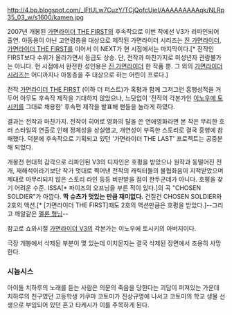 http://4.bp.blogspot.com/_lFtULw7CuzY/TCjQofcUieI/AAAAAAAAAqk/NLRp35_03_w/s1600/kamen.jpg

2007년 개봉된 [[가면라이더 THE FIRST]]의 후속작으로 이번 작에선 V3가 리파인되어 출연. 아동용이 아닌 고연령층을 대상으로 제작된 가면라이더 시리즈는 [[진 가면라이더]], [[가면라이더 THE FIRST]]를 이어서 이 NEXT가 현 시점에서는 마지막이다.[* 전작인 FIRST보다 수위가 올라가면서 등급도 상승. 단, 전작과 마찬가지로 미성년자 관람불가는 아니다. 현 시점에서 완전한 성인용은 [[진 가면라이더]] 한 작품 뿐. 그 외의 [[가면라이더 시리즈]]는 어디까지나 아동층을 주 대상으로 하는 어린이 프로다.]

전작 [[가면라이더 THE FIRST]] (이하 더 퍼스트)가 혹평과 함께 그저그런 흥행성적을 거두어 아무도 후속작 제작을 기대하지 않았으나, 느닷없이 '전작의 각본가인 [[이노우에 토시키]]를 그대로 채용한' 후속편 제작을 발표해 팬들을 놀라게 하였다.

결과는 전작과 마찬가지. 전작이 히어로 영화의 탈을 쓴 연애영화라면 본 작은 무리한 호러 스타일의 연출로 인해 정체성을 상실했고, 개연성이 부족한 스토리로 결국 흥행에 참패했다. 덕분에 후속작으로 기획되고 있던 '가면라이더 THE LAST' 프로젝트는 공중분해 되었다. 

개봉전 현대적 감각으로 리파인된 V3의 디자인은 호평을 받았으나 원작과 동떨어진 전개, 재해석이라기보단 작가 멋대로 찍어낸 전작의 캐릭터들의 불협화음이 지적받았으며 제대로 마무리되지 않은 스토리 라인 등등 비판받을 점이 한두군데가 아니다. 호평을 찾기 어려운 수준. ISSA[* 파이즈의 오프닝을 부른 적이 있다.]의 곡 "CHOSEN SOLDIER"가 아깝다. '''딱 슈츠가 멋있는 만큼 재미없다.''' 건질건 CHOSEN SOLDIER와 2호의 액션.[* [가면라이더 THE FIRST]때도 2호의 액션만큼은 호평을 받았다.]--그리고 깨알같은 [[쿠레시마 타카토라|멜론 형님]]--

참고로 쇼와시절 [[가면라이더 V3]]의 각본가는 이노우에 토시키의 아버지이다.

극장 개봉에서 삭제된 부분이 몇 있는데 이치몬지는 결국 삭제된 장면에서 조용히 사망한다.

=== 시놉시스 ===

아이돌 치하루의 노래를 듣는 사람은 의문의 죽음을 당한다는 괴담이 퍼져있는 가운데 치하루의 친구였던 고등학생 키쿠마 코토미가 진상규명에 나서고 코토미의 학교 생물 선생으로 부임되어 있던 혼고 타케시가 이를 주목하게 된다. 

